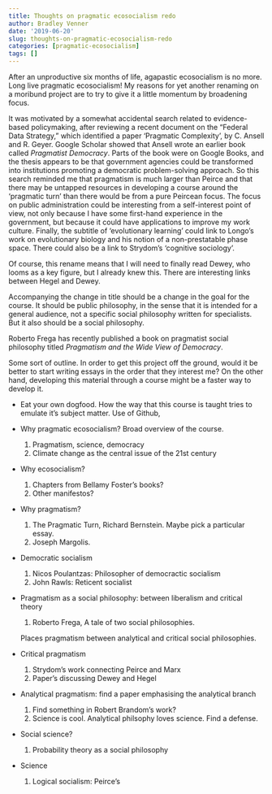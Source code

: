 ```yaml
---
title: Thoughts on pragmatic ecosocialism redo
author: Bradley Venner
date: '2019-06-20'
slug: thoughts-on-pragmatic-ecosocialism-redo
categories: [pragmatic-ecosocialism]
tags: []
---
```


After an unproductive six months of life, agapastic ecosocialism is no more.  Long live pragmatic ecosocialism!  My reasons for yet another renaming on a moribund project are to try to give it a little momentum by broadening focus. 

It was motivated by a somewhat accidental search related to evidence-based policymaking, after reviewing a recent document on the "Federal Data Strategy," which identified a paper 'Pragmatic Complexity', by C. Ansell and R. Geyer.  Google Scholar showed that Ansell wrote an earlier book called *Pragmatist Democracy*.  Parts of the book were on Google Books, and the thesis appears to be that government agencies could be transformed into institutions promoting a democratic problem-solving approach.  So this search reminded me that pragmatism is much larger than Peirce and that there may be untapped resources in developing a course around the 'pragmatic turn' than there would be from a pure Peircean focus.  The focus on public administration could be interesting from a self-interest point of view, not only because I have some first-hand experience in the government, but because it could have applications to improve my work culture.  Finally, the subtitle of 'evolutionary learning' could link to Longo's work on evolutionary biology and his notion of a non-prestatable phase space.  There could also be a link to Strydom's 'cognitive sociology'.

Of course, this rename means that I will need to finally read Dewey, who looms as a key figure, but I already knew this.  There are interesting links between Hegel and Dewey.

Accompanying the change in title should be a change in the goal for the course.  It should be public philosophy, in the sense that it is intended for a general audience, not a specific social philosophy written for specialists.  But it also should be a social philosophy.

Roberto Frega has recently published a book on pragmatist social philosophy titled *Pragmatism and the Wide View of Democracy*.  

Some sort of outline.  In order to get this project off the ground, would it be better to start writing essays in the order that they interest me?  On the other hand, developing this material through a course might be a faster way to develop it.

*  Eat your own dogfood.  How the way that this course is taught tries to emulate it's subject matter.  Use of Github, 

*  Why pragmatic ecosocialism?  Broad overview of the course.
    1.  Pragmatism, science, democracy
    2.  Climate change as the central issue of the 21st century
    
*  Why ecosocialism?
    1.  Chapters from Bellamy Foster's books? 
    2.  Other manifestos?
    
*  Why pragmatism?  
    1.  The Pragmatic Turn, Richard Bernstein.  Maybe pick a particular essay.
    2.  Joseph Margolis.
    
*  Democratic socialism
    1.  Nicos Poulantzas:  Philosopher of democractic socialism
    2.  John Rawls:  Reticent socialist

*  Pragmatism as a social philosophy:  between liberalism and critical theory
    1.  Roberto Frega, A tale of two social philosophies.
    
    Places pragmatism between analytical and critical social philosophies.
    
*  Critical pragmatism
    1.  Strydom's work connecting Peirce and Marx
    2.  Paper's discussing Dewey and Hegel

*  Analytical pragmatism:  find a paper emphasising the analytical branch
    1.  Find something in Robert Brandom's work?
    2.  Science is cool.  Analytical philsophy loves science.  Find a defense.
    
*  Social science?
    1.  Probability theory as a social philosophy

*  Science
    1.  Logical socialism:  Peirce's
    